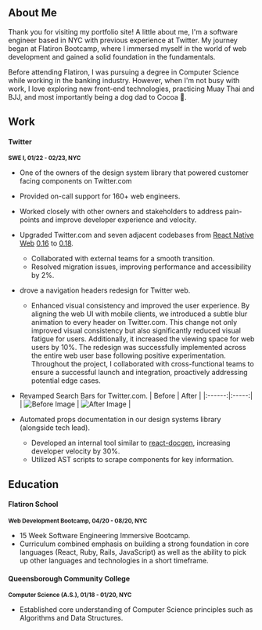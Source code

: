 ## About Me

Thank you for visiting my portfolio site! A little about me, I'm a software engineer based in NYC with previous experience at Twitter. My journey began at Flatiron Bootcamp, where I immersed myself in the world of web development and gained a solid foundation in the fundamentals.

Before attending Flatiron, I was pursuing a degree in Computer Science while working in the banking industry. However, when I'm not busy with work, I love exploring new front-end technologies, practicing Muay Thai and BJJ, and most importantly being a dog dad to Cocoa 🐶.

<CustomImage
  src="https://raw.githubusercontent.com/antman999/portfolio-data/main/images/cocoa.JPG"
  alt="A picture of cocoa (brown weiner dog) and I"
  priority={true}
/>

## Work

#### Twitter

<small>**SWE I, 01/22 - 02/23, NYC**</small>

- One of the owners of the design system library that powered customer facing components on Twitter.com
- Provided on-call support for 160+ web engineers.
- Worked closely with other owners and stakeholders to address pain-points and improve developer experience and velocity.
- Upgraded Twitter.com and seven adjacent codebases from [React Native Web](https://github.com/necolas/react-native-web) [0.16](https://github.com/necolas/react-native-web/releases/tag/0.17.0) to [0.18](https://github.com/necolas/react-native-web/releases/tag/0.18.0).
  - Collaborated with external teams for a smooth transition.
  - Resolved migration issues, improving performance and accessibility by 2%.
- drove a navigation headers redesign for Twitter web.

  - Enhanced visual consistency and improved the user experience. By aligning the web UI with mobile clients, we introduced a subtle blur animation to every header on Twitter.com. This change not only improved visual consistency but also significantly reduced visual fatigue for users. Additionally, it increased the viewing space for web users by 10%.
    The redesign was successfully implemented across the entire web user base following positive experimentation. Throughout the project, I collaborated with cross-functional teams to ensure a successful launch and integration, proactively addressing potential edge cases.

- Revamped Search Bars for Twitter.com.
  | Before | After |
  |:------:|:-----:|
  | ![Before Image](https://raw.githubusercontent.com/antman999/portfolio-data/main/images/before-header.png) | ![After Image](https://raw.githubusercontent.com/antman999/portfolio-data/main/images/after-header.png) |

- Automated props documentation in our design systems library (alongside tech lead).
  - Developed an internal tool similar to [react-docgen](https://github.com/reactjs/react-docgen), increasing developer velocity by 30%.
  - Utilized AST scripts to scrape components for key information.

## Education

#### Flatiron School

<small>**Web Development Bootcamp, 04/20 - 08/20, NYC**</small>

- 15 Week Software Engineering Immersive Bootcamp.
- Curriculum combined emphasis on building a strong foundation in core languages (React, Ruby, Rails, JavaScript) as well as the ability to pick up other languages and technologies in a short timeframe.

#### Queensborough Community College

<small>**Computer Science (A.S.), 01/18 - 01/20, NYC**</small>

- Established core understanding of Computer Science principles such as Algorithms and Data Structures.
